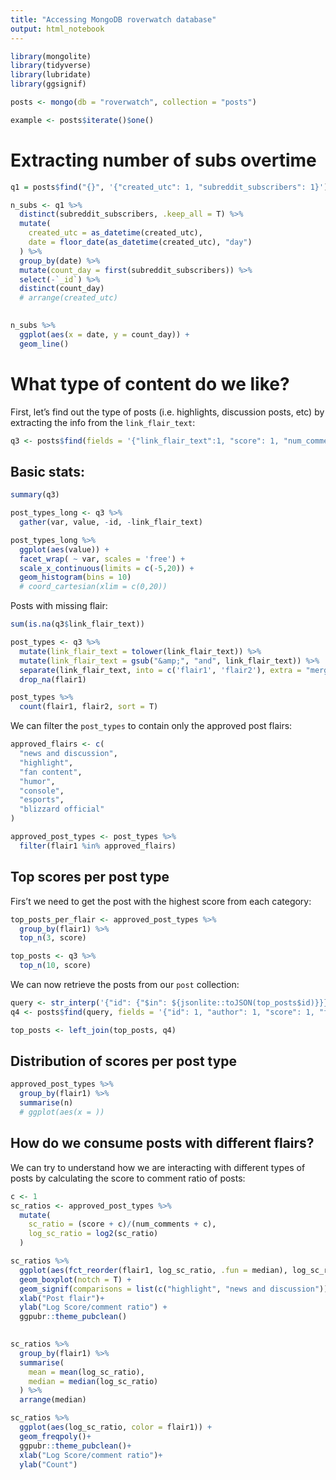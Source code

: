 ```yaml
---
title: "Accessing MongoDB roverwatch database"
output: html_notebook
---
```


```r
library(mongolite)
library(tidyverse)
library(lubridate)
library(ggsignif)
```

```r
posts <- mongo(db = "roverwatch", collection = "posts")
```

```r
example <- posts$iterate()$one()
```

# Extracting number of subs overtime

```r
q1 = posts$find("{}", '{"created_utc": 1, "subreddit_subscribers": 1}')
```

```r
n_subs <- q1 %>%
  distinct(subreddit_subscribers, .keep_all = T) %>%
  mutate(
    created_utc = as_datetime(created_utc),
    date = floor_date(as_datetime(created_utc), "day")
  ) %>%
  group_by(date) %>%
  mutate(count_day = first(subreddit_subscribers)) %>%
  select(-`_id`) %>%
  distinct(count_day)
  # arrange(created_utc)
  
```

```r
n_subs %>%
  ggplot(aes(x = date, y = count_day)) +
  geom_line()
```

<!-- # Extracting unique author names: -->

<!-- ```{r} -->
<!-- q2 = posts$distinct("author") -->
<!-- ``` -->

# What type of content do we like?

First, let's find out the type of posts (i.e. highlights, discussion posts, etc) by extracting the info from the `link_flair_text`:

```r
q3 <- posts$find(fields = '{"link_flair_text":1, "score": 1, "num_comments":1, "_id": 0, "id":1}')
```

## Basic stats:

```r
summary(q3)
```

```r
post_types_long <- q3 %>%
  gather(var, value, -id, -link_flair_text)

post_types_long %>%
  ggplot(aes(value)) + 
  facet_wrap( ~ var, scales = 'free') +
  scale_x_continuous(limits = c(-5,20)) +
  geom_histogram(bins = 10)
  # coord_cartesian(xlim = c(0,20))
```

Posts with missing flair:

```r
sum(is.na(q3$link_flair_text))
```

```r
post_types <- q3 %>%
  mutate(link_flair_text = tolower(link_flair_text)) %>%
  mutate(link_flair_text = gsub("&amp;", "and", link_flair_text)) %>%
  separate(link_flair_text, into = c('flair1', 'flair2'), extra = "merge", sep = " \\| ") %>%
  drop_na(flair1)

post_types %>%
  count(flair1, flair2, sort = T)
```

We can filter the `post_types` to contain only the approved post flairs:

```r
approved_flairs <- c(
  "news and discussion",
  "highlight",
  "fan content",
  "humor", 
  "console", 
  "esports",
  "blizzard official"
)

approved_post_types <- post_types %>%
  filter(flair1 %in% approved_flairs)
```

## Top scores per post type

Firs't we need to get the post with the highest score from each category: 

```r
top_posts_per_flair <- approved_post_types %>%
  group_by(flair1) %>%
  top_n(3, score)

top_posts <- q3 %>%
  top_n(10, score)
```

We can now retrieve the posts from our `post` collection: 

```r
query <- str_interp('{"id": {"$in": ${jsonlite::toJSON(top_posts$id)}}}')
q4 <- posts$find(query, fields = '{"id": 1, "author": 1, "score": 1, "full_link": 1, "title":1}')
```

```r
top_posts <- left_join(top_posts, q4)
```

## Distribution of scores per post type

```r
approved_post_types %>%
  group_by(flair1) %>%
  summarise(n)
  # ggplot(aes(x = ))
```

## How do we consume posts with different flairs?

We can try to understand how we are interacting with different types of posts by calculating the score to comment ratio of posts:

```r
c <- 1
sc_ratios <- approved_post_types %>%
  mutate(
    sc_ratio = (score + c)/(num_comments + c),
    log_sc_ratio = log2(sc_ratio)
  )
```
 
```r
sc_ratios %>%
  ggplot(aes(fct_reorder(flair1, log_sc_ratio, .fun = median), log_sc_ratio)) +
  geom_boxplot(notch = T) +
  geom_signif(comparisons = list(c("highlight", "news and discussion"))) +
  xlab("Post flair")+
  ylab("Log Score/comment ratio") +
  ggpubr::theme_pubclean()
  
```

```r
sc_ratios %>%
  group_by(flair1) %>%
  summarise(
    mean = mean(log_sc_ratio),
    median = median(log_sc_ratio)
  ) %>%
  arrange(median)
```

```r
sc_ratios %>%
  ggplot(aes(log_sc_ratio, color = flair1)) +
  geom_freqpoly()+
  ggpubr::theme_pubclean()+
  xlab("Log Score/comment ratio")+
  ylab("Count")
```

